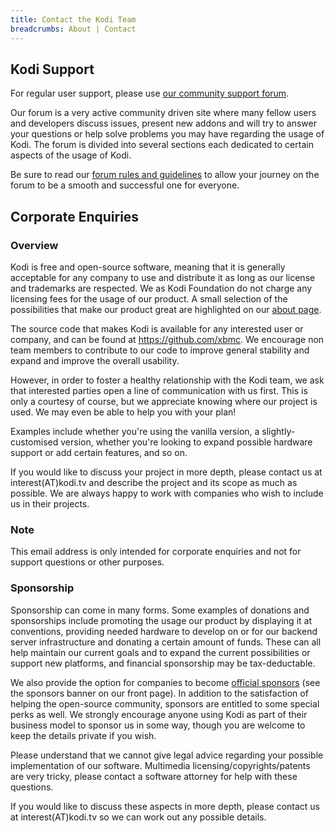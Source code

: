 ```yaml
---
title: Contact the Kodi Team
breadcrumbs: About | Contact
---
```



## Kodi Support

For regular user support, please use [our community support forum](https://forum.kodi.tv/).

Our forum is a very active community driven site where many fellow users and developers discuss issues, present new addons and will try to answer your questions or help solve problems you may have regarding the usage of Kodi. The forum is divided into several sections each dedicated to certain aspects of the usage of Kodi.

Be sure to read our [forum rules and guidelines](https://kodi.wiki/view/Forum_rules) to allow your journey on the forum to be a smooth and successful one for everyone.

## Corporate Enquiries

### Overview

Kodi is free and open-source software, meaning that it is generally acceptable for any company to use and distribute it as long as our license and trademarks are respected. We as Kodi Foundation do not charge any licensing fees for the usage of our product. A small selection of the possibilities that make our product great are highlighted on our [about page](/about).

The source code that makes Kodi is available for any interested user or company, and can be found at <https://github.com/xbmc>. We encourage non team members to contribute to our code to improve general stability and expand and improve the overall usability.

However, in order to foster a healthy relationship with the Kodi team, we ask that interested parties open a line of communication with us first. This is only a courtesy of course, but we appreciate knowing where our project is used. We may even be able to help you with your plan!

Examples include whether you're using the vanilla version, a slightly-customised version, whether you're looking to expand possible hardware support or add certain features, and so on.

If you would like to discuss your project in more depth, please contact us at interest(AT)kodi.tv and describe the project and its scope as much as possible. We are always happy to work with companies who wish to include us in their projects.

<Card>
  <h3>Note</h3>
  <p>This email address is only intended for corporate enquiries and not for support questions or other purposes.</p>
</Card>

### Sponsorship

Sponsorship can come in many forms. Some examples of donations and sponsorships include promoting the usage our product by displaying it at conventions, providing needed hardware to develop on or for our backend server infrastructure and donating a certain amount of funds. These can all help maintain our current goals and to expand the current possibilities or support new platforms, and financial sponsorship may be tax-deductable.

We also provide the option for companies to become [official sponsors](/about/sponsors) (see the sponsors banner on our front page). In addition to the satisfaction of helping the open-source community, sponsors are entitled to some special perks as well. We strongly encourage anyone using Kodi as part of their business model to sponsor us in some way, though you are welcome to keep the details private if you wish.

Please understand that we cannot give legal advice regarding your possible implementation of our software. Multimedia licensing/copyrights/patents are very tricky, please contact a software attorney for help with these questions.

If you would like to discuss these aspects in more depth, please contact us at interest(AT)kodi.tv so we can work out any possible details.